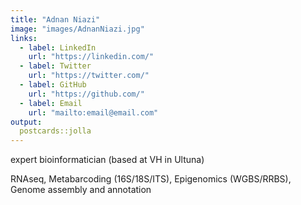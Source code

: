 ```yaml
---
title: "Adnan Niazi"
image: "images/AdnanNiazi.jpg"
links:
  - label: LinkedIn
    url: "https://linkedin.com/"
  - label: Twitter
    url: "https://twitter.com/"
  - label: GitHub
    url: "https://github.com/"
  - label: Email
    url: "mailto:email@email.com"
output:
  postcards::jolla
---
```

 
expert bioinformatician (based at VH in Ultuna)

RNAseq, Metabarcoding (16S/18S/ITS), Epigenomics (WGBS/RRBS), Genome assembly and annotation
